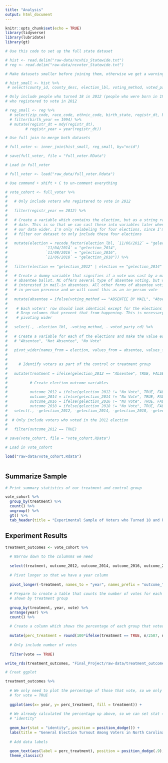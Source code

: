 ```yaml
---
title: "Analysis"
output: html_document
---
```


```r
knitr::opts_chunk$set(echo = TRUE)
library(tidyverse)
library(lubridate)
library(gt)
```

```r
# Use this code to set up the full state dataset

# hist <- read.delim("raw-data/ncvhis_Statewide.txt")
# reg <- read.delim("raw-data/ncvoter_Statewide.txt")

# Make datasets smaller before joining them, otherwise we get a warning that says "vector memory exhausted"

# hist_small <- hist %>% 
 # select(county_id, county_desc, election_lbl, voting_method, voted_party_cd, ncid)

# Only include people who turned 18 in 2012 (people who were born in 1994) and
# who registered to vote in 2012

# reg_small <- reg %>% 
  # select(zip_code, race_code, ethnic_code, birth_state, registr_dt, birth_year, ncid) %>% 
  # filter(birth_year == 1994) %>% 
  # mutate(registr_dt = mdy(registr_dt),
         # registr_year = year(registr_dt))

# Use full join to merge both datasets

# full_voter <- inner_join(hist_small, reg_small, by="ncid")

# save(full_voter, file = "full_voter.RData")

# Load in full_voter

# full_voter <- load("raw_data/full_voter.Rdata")

```


```r
# Use command + shift + C to un-comment everything

# vote_cohort <- full_voter %>%
# 
#   # Only include voters who registered to vote in 2012
# 
#   filter(registr_year == 2012) %>%
# 
#   # Create a variable which contains the election, but as a string rather than a
#   # date. This is so that we can cast these into variables later when we make
#   # our data wider. I'm only relabeling for four elections, since I'm going to
#   # filter our dataset to only include these four elections
# 
#   mutate(election = recode_factor(election_lbl, `11/06/2012` = "gelection_2012",
#                 `11/04/2014` = "gelection_2014",
#                 `11/08/2016` = "gelection_2016",
#                 `11/06/2018` = "gelection_2018")) %>%
# 
#   filter(election == "gelection_2012" | election == "gelection_2014" | election == "gelection_2016" | election == "gelection_2018") %>%
# 
#   # Create a dummy variable that signifies if a vote was cast by a mail-in
#   # absentee ballot. NC offers several type of absentee voting, but we're only
#   # interested in mail-in absentees. All other forms of absentee voting requires
#   # in-person precense and we will count this as an in-person vote
# 
#   mutate(absentee = ifelse(voting_method == "ABSENTEE BY MAIL", "Absentee", "Not Absentee")) %>%
# 
#    # Each voters' row should look identical except for the elections column.
#    # Drop columns that prevent that from happening. This is necessary for
#    # pivoting wider
# 
#   select(., -election_lbl, -voting_method, - voted_party_cd) %>%
# 
#   # Create a variable for each of the elections and make the value equal to
#   # "Absentee", "Not Absentee", "No Vote"
# 
#   pivot_wider(names_from = election, values_from = absentee, values_fill = list(absentee  = "No Vote")) %>%
# 
# 
#     # Identify voters as part of the control or treatment group
# 
#   mutate(treatment = ifelse(gelection_2012 == "Absentee", TRUE, FALSE),
# 
#          # Create election outcome variables
# 
#          outcome_2012 = ifelse(gelection_2012 != "No Vote", TRUE, FALSE),
#          outcome_2014 = ifelse(gelection_2014 != "No Vote", TRUE, FALSE),
#          outcome_2016 = ifelse(gelection_2016 != "No Vote", TRUE, FALSE),
#          outcome_2018 = ifelse(gelection_2018 != "No Vote", TRUE, FALSE)) %>%
#   select(., -gelection_2012, -gelection_2014, -gelection_2018, -gelection_2016) %>%
# 
#  # Only include voters who voted in the 2012 election
# 
#   filter(outcome_2012 == TRUE)

# save(vote_cohort, file = "vote_cohort.RData")

# Load in vote_cohort

load("raw-data/vote_cohort.Rdata")



```

## Summarize Sample

```r

# Print summary statistics of our treatment and control group

vote_cohort %>% 
  group_by(treatment) %>% 
  count() %>% 
  ungroup() %>% 
  gt() %>% 
  tab_header(title = "Experimental Sample of Voters who Turned 18 and Registered to Vote in 2012, Then Cast a Ballot", subtitle = "Treatment Group Voted by Absentee Ballot")

```

## Experiment Results

```r
treatment_outcomes <- vote_cohort %>% 
  
  # Narrow down to the columnms we need
  
  select(treatment, outcome_2012, outcome_2014, outcome_2016, outcome_2018) %>% 
  
  # Pivot longer so that we have a year column
  
  pivot_longer(-treatment, names_to = "year", names_prefix = "outcome_", values_to = "vote") %>% 
  
  # Prepare to create a table that counts the number of votes for each election,
  # shown by treatment group
  
  group_by(treatment, year, vote) %>% 
  arrange(year) %>% 
  count() %>% 
  
  # Create a column which shows the percentage of each group that voted in each election
  
  mutate(perc_treatment = round(100*ifelse(treatment == TRUE, n/2507, n/38170), digits = 2)) %>% 
  
  # Only include number of votes
  
  filter(vote == TRUE)

write_rds(treatment_outcomes, "Final_Project/raw-data/treatment_outcomes.rds")

# Creat ggplot

treatment_outcomes %>% 
  
  # We only need to plot the percentage of those that vote, so we only need data
  # for vote = TRUE
  
  ggplot(aes(x= year, y= perc_treatment, fill = treatment)) +
  
  # We already calculated the percentage up above, so we can set stat =
  # "identity"
  
  geom_bar(stat = "identity", position = position_dodge()) +
  labs(title = "General Election Turnout Among Voters in North Carolina\nWho Turned 18 and Voted for the First Time in 2012", subtitle = "Voters whose first ballots were cast by Absentee Ballots are in the Treatment group", x = "General Election Year", y = "Percent that Cast Ballots", caption = "Our sample is defined as people who turned 18 in 2012, registered to vote in 2012,\nand cast a ballot in 2012, so 100% of both our treatment and control groups voted\n in the 2012 election.") +
  
  # Add data labels
  
  geom_text(aes(label = perc_treatment), position = position_dodge(.9), vjust = 2) +
  theme_classic()


```


